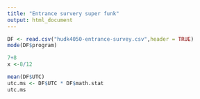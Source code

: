 ```yaml
---
title: "Entrance survery super funk"
output: html_document
---
```


```r
DF <- read.csv("hudk4050-entrance-survey.csv",header = TRUE)
mode(DF$program)
```

```r
7+8
x <-8/12
```

```r
mean(DF$UTC)
utc.ms <- DF$UTC * DF$math.stat
utc.ms
```

